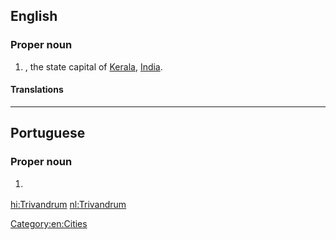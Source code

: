 ==English==
{{wikipedia|Thiruvananthapuram}}

===Proper noun===
{{en-proper noun}}

# {{former name of|Thiruvananthapuram|nodot=1|lang=en}}, the state capital of [[Kerala]], [[India]].

====Translations====
{{trans-see|Thiruvananthapuram}}

[[Category:en:Cities]]

----

==Portuguese==

===Proper noun===
{{pt-proper noun|f}}

# {{l|en|Thiruvananthapuram}} {{gloss|capital of Kerala, India}}

[[hi:Trivandrum]]
[[nl:Trivandrum]]
